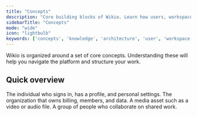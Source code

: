 ```yaml
---
title: "Concepts"
description: "Core building blocks of Wikio. Learn how users, workspaces, teams, projects, clients, items, workflows, folders, and collections fit together."
sidebarTitle: "Concepts"
mode: "wide"
icon: "lightbulb"
keywords: ['concepts', 'knowledge', 'architecture', 'user', 'workspace', 'project', 'team', 'workflow']
---
```


Wikio is organized around a set of core concepts. Understanding these will help you navigate the platform and structure your work.

## Quick overview

<Columns cols={3}>
  <Card title="User" icon="user" href="/concepts/user">
    The individual who signs in, has a profile, and personal settings.
  </Card>
  <Card title="Workspace" icon="building" href="/concepts/workspace">
    The organization that owns billing, members, and data.
  </Card>
  <Card title="Asset" icon="file-video" href="/concepts/asset">
    A media asset such as a video or audio file.
  </Card>
  
  <Card title="Team" icon="users" href="/concepts/team">
    A group of people who collaborate on shared work.
  </Card>
</Columns>